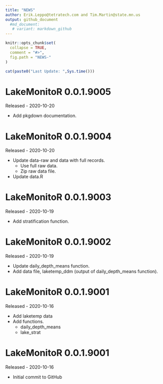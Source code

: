 ```yaml
---
title: "NEWS"
author: Erik.Leppo@tetratech.com and Tim.Martin@state.mn.us
output: github_document
  #md_document:
   # variant: markdown_github
---
```


<!-- NEWS.md is generated from NEWS.Rmd. Please edit that file -->

```r
knitr::opts_chunk$set(
  collapse = TRUE,
  comment = "#>",
  fig.path = "NEWS-"
)
```

```r
cat(paste0("Last Update: ",Sys.time()))
```
LakeMonitoR 0.0.1.9005
===========
Released - 2020-10-20

* Add pkgdown documentation.

LakeMonitoR 0.0.1.9004
===========
Released - 2020-10-20

* Update data-raw and data with full records.
    + Use full raw data.
    + Zip raw data file.
* Update data.R

LakeMonitoR 0.0.1.9003
===========
Released - 2020-10-19

* Add stratification function.

LakeMonitoR 0.0.1.9002
===========
Released - 2020-10-19

* Update daily_depth_means function.
* Add data file, laketemp_ddm (output of daily_depth_means function).

LakeMonitoR 0.0.1.9001
===========
Released - 2020-10-16

* Add laketemp data
* Add functions.
    + daily_depth_means
    + lake_strat

LakeMonitoR 0.0.1.9001
===========
Released - 2020-10-16

* Initial commit to GitHub

